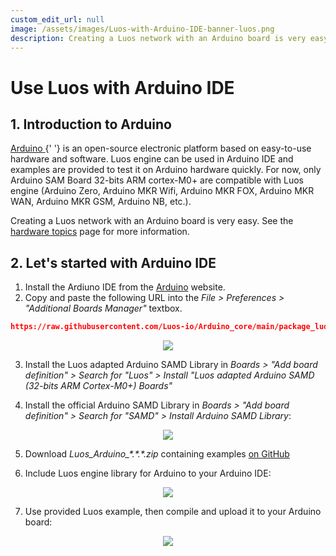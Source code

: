 ```yaml
---
custom_edit_url: null
image: /assets/images/Luos-with-Arduino-IDE-banner-luos.png
description: Creating a Luos network with an Arduino board is very easy.
---
```



# Use Luos with Arduino IDE

## 1. Introduction to Arduino

<p>
  <a href="https://www.arduino.cc/" target="_blank">
    Arduino<IconExternalLink width="10"></IconExternalLink>
  </a>{' '}
  is an open-source electronic platform based on easy-to-use hardware and software. Luos engine can
  be used in Arduino IDE and examples are provided to test it on Arduino hardware quickly. For now,
  only Arduino SAM Board 32-bits ARM cortex-M0+ are compatible with Luos engine (Arduino Zero,
  Arduino MKR Wifi, Arduino MKR FOX, Arduino MKR WAN, Arduino MKR GSM, Arduino NB, etc.).
</p>

Creating a Luos network with an Arduino board is very easy. See the [hardware topics](hardware-consideration) page for more information.

## 2. Let's started with Arduino IDE

1.  Install the Ardiuno IDE from the <a href="https://www.arduino.cc/" target="_blank">Arduino<IconExternalLink width="10"></IconExternalLink></a> website.
2.  Copy and paste the following URL into the _File > Preferences > "Additional Boards Manager"_ textbox.

```json
https://raw.githubusercontent.com/Luos-io/Arduino_core/main/package_luos_index.json
```

<div align="center">
  <Image src="assets/images/arduino_board_luos_preferences.png" />
</div>

3.  Install the Luos adapted Arduino SAMD Library in _Boards > "Add board definition" > Search for "Luos" > Install "Luos adapted Arduino SAMD (32-bits ARM Cortex-M0+) Boards"_

4.  Install the official Arduino SAMD Library in _Boards > "Add board definition" > Search for "SAMD" > Install Arduino SAMD Library_:

<div align="center">
  <Image src="assets/images/arduino_Luos_board.png" />
</div>

5.  Download _Luos_Arduino\_\*.\*.\*.zip_ containing examples <a href="https://github.com/Luos-io/luos_engine/releases" target="_blank">on GitHub<IconExternalLink width="10"></IconExternalLink></a>

6.  Include Luos engine library for Arduino to your Arduino IDE:

<div align="center">
  <Image src="assets/images/arduino_include_library.png" />
</div>

7.  Use provided Luos example, then compile and upload it to your Arduino board:

<div align="center">
  <Image src="assets/images/arduino_Luos_example.png" />
</div>
